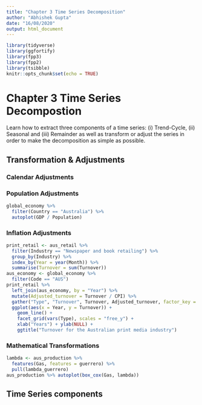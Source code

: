 ```yaml
---
title: "Chapter 3 Time Series Decomposition"
author: "Abhishek Gupta"
date: "16/08/2020"
output: html_document
---
```


```r
library(tidyverse)
library(ggfortify)
library(fpp3)
library(fpp2)
library(tsibble)
knitr::opts_chunk$set(echo = TRUE)
```

# Chapter 3 Time Series Decompostion

Learn how to extract three components of a time series: (i) Trend-Cycle, (ii) Seasonal and (iii) Remainder as well as transform or adjust the series in order to make the decomposition as simple as possible.\n

## Transformation & Adjustments

### Calendar Adjustments
### Population Adjustments

```r
global_economy %>%
  filter(Country == "Australia") %>%
  autoplot(GDP / Population)
```


### Inflation Adjustments


```r
print_retail <- aus_retail %>%
  filter(Industry == "Newspaper and book retailing") %>%
  group_by(Industry) %>%
  index_by(Year = year(Month)) %>%
  summarise(Turnover = sum(Turnover))
aus_economy <- global_economy %>%
  filter(Code == "AUS")
print_retail %>%
  left_join(aus_economy, by = "Year") %>%
  mutate(Adjusted_turnover = Turnover / CPI) %>%
  gather("Type", "Turnover", Turnover, Adjusted_turnover, factor_key = TRUE) %>%
  ggplot(aes(x = Year, y = Turnover)) +
    geom_line() +
    facet_grid(vars(Type), scales = "free_y") +
    xlab("Years") + ylab(NULL) +
    ggtitle("Turnover for the Australian print media industry")
```

### Mathematical Transformations
```r
lambda <- aus_production %>%
  features(Gas, features = guerrero) %>%
  pull(lambda_guerrero)
aus_production %>% autoplot(box_cox(Gas, lambda))
```

## Time Series components




